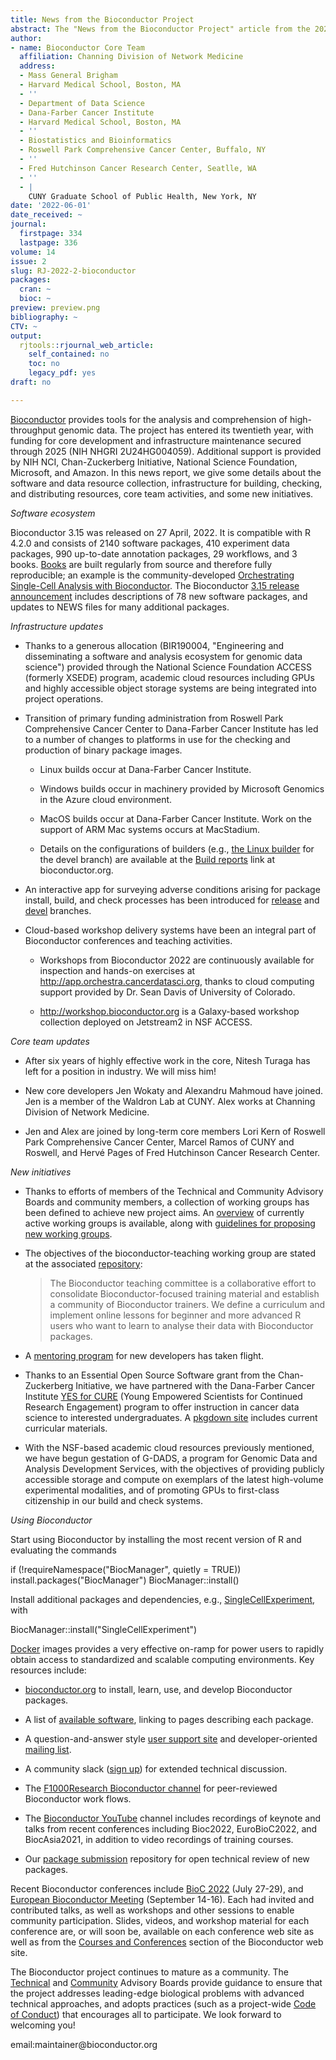```yaml
---
title: News from the Bioconductor Project
abstract: The "News from the Bioconductor Project" article from the 2022-2 issue.
author:
- name: Bioconductor Core Team
  affiliation: Channing Division of Network Medicine
  address:
  - Mass General Brigham
  - Harvard Medical School, Boston, MA
  - ''
  - Department of Data Science
  - Dana-Farber Cancer Institute
  - Harvard Medical School, Boston, MA
  - ''
  - Biostatistics and Bioinformatics
  - Roswell Park Comprehensive Cancer Center, Buffalo, NY
  - ''
  - Fred Hutchinson Cancer Research Center, Seatlle, WA
  - ''
  - |
    CUNY Graduate School of Public Health, New York, NY
date: '2022-06-01'
date_received: ~
journal:
  firstpage: 334
  lastpage: 336
volume: 14
issue: 2
slug: RJ-2022-2-bioconductor
packages:
  cran: ~
  bioc: ~
preview: preview.png
bibliography: ~
CTV: ~
output:
  rjtools::rjournal_web_article:
    self_contained: no
    toc: no
    legacy_pdf: yes
draft: no

---
```











[Bioconductor](https://bioconductor.org) provides tools for the analysis
and comprehension of high-throughput genomic data. The project has
entered its twentieth year, with funding for core development and
infrastructure maintenance secured through 2025 (NIH NHGRI
2U24HG004059). Additional support is provided by NIH NCI,
Chan-Zuckerberg Initiative, National Science Foundation, Microsoft, and
Amazon. In this news report, we give some details about the software and
data resource collection, infrastructure for building, checking, and
distributing resources, core team activities, and some new initiatives.

*Software ecosystem*

Bioconductor 3.15 was released on 27 April, 2022. It is compatible with
R 4.2.0 and consists of 2140 software packages, 410 experiment data
packages, 990 up-to-date annotation packages, 29 workflows, and 3 books.
[Books](https://bioconductor.org/books/release/) are built regularly
from source and therefore fully reproducible; an example is the
community-developed [Orchestrating Single-Cell Analysis with
Bioconductor](https://bioconductor.org/books/release/OSCA/). The
Bioconductor [3.15 release
announcement](https://bioconductor.org/news/bioc_3_15_release/) includes
descriptions of 78 new software packages, and updates to NEWS files for
many additional packages.

*Infrastructure updates*

-   Thanks to a generous allocation (BIR190004, \"Engineering and
    disseminating a software and analysis ecosystem for genomic data
    science\") provided through the National Science Foundation ACCESS
    (formerly XSEDE) program, academic cloud resources including GPUs
    and highly accessible object storage systems are being integrated
    into project operations.

-   Transition of primary funding administration from Roswell Park
    Comprehensive Cancer Center to Dana-Farber Cancer Institute has led
    to a number of changes to platforms in use for the checking and
    production of binary package images.

    -   Linux builds occur at Dana-Farber Cancer Institute.

    -   Windows builds occur in machinery provided by Microsoft Genomics
        in the Azure cloud environment.

    -   MacOS builds occur at Dana-Farber Cancer Institute. Work on the
        support of ARM Mac systems occurs at MacStadium.

    -   Details on the configurations of builders (e.g., [the Linux
        builder](https://bioconductor.org/checkResults/3.16/bioc-LATEST/nebbiolo2-NodeInfo.html)
        for the devel branch) are available at the [Build
        reports](https://bioconductor.org/checkResults/) link at
        bioconductor.org.

-   An interactive app for surveying adverse conditions arising for
    package install, build, and check processes has been introduced for
    [release](https://vjcitn.shinyapps.io/biocPkgState315/) and
    [devel](https://vjcitn.shinyapps.io/biocPkgState316/) branches.

-   Cloud-based workshop delivery systems have been an integral part of
    Bioconductor conferences and teaching activities.

    -   Workshops from Bioconductor 2022 are continuously available for
        inspection and hands-on exercises at
        <http://app.orchestra.cancerdatasci.org>, thanks to cloud
        computing support provided by Dr. Sean Davis of University of
        Colorado.

    -   <http://workshop.bioconductor.org> is a Galaxy-based workshop
        collection deployed on Jetstream2 in NSF ACCESS.

*Core team updates*

-   After six years of highly effective work in the core, Nitesh Turaga
    has left for a position in industry. We will miss him!

-   New core developers Jen Wokaty and Alexandru Mahmoud have joined.
    Jen is a member of the Waldron Lab at CUNY. Alex works at Channing
    Division of Network Medicine.

-   Jen and Alex are joined by long-term core members Lori Kern of
    Roswell Park Comprehensive Cancer Center, Marcel Ramos of CUNY and
    Roswell, and Hervé Pages of Fred Hutchinson Cancer Research Center.

*New initiatives*

-   Thanks to efforts of members of the Technical and Community Advisory
    Boards and community members, a collection of working groups has
    been defined to achieve new project aims. An
    [overview](http://workinggroups.bioconductor.org/currently-active-working-groups-committees.html)
    of currently active working groups is available, along with
    [guidelines for proposing new working
    groups](http://workinggroups.bioconductor.org/working-group-and-committee-guidelines.html).

-   The objectives of the bioconductor-teaching working group are stated
    at the associated
    [repository](https://github.com/bioconductor/bioconductor-teaching):

    > The Bioconductor teaching committee is a collaborative effort to
    > consolidate Bioconductor-focused training material and establish a
    > community of Bioconductor trainers. We define a curriculum and
    > implement online lessons for beginner and more advanced R users
    > who want to learn to analyse their data with Bioconductor
    > packages.

-   A [mentoring
    program](https://bioconductor.org/developers/new-developer-program/)
    for new developers has taken flight.

-   Thanks to an Essential Open Source Software grant from the
    Chan-Zuckerberg Initiative, we have partnered with the Dana-Farber
    Cancer Institute [YES for
    CURE](https://www.dfhcc.harvard.edu/research/cancer-disparities/students/yes-for-cure/)
    (Young Empowered Scientists for Continued Research Engagement)
    program to offer instruction in cancer data science to interested
    undergraduates. A [pkgdown site](https://vjcitn.github.io/YESCDS/)
    includes current curricular materials.

-   With the NSF-based academic cloud resources previously mentioned, we
    have begun gestation of G-DADS, a program for Genomic Data and
    Analysis Development Services, with the objectives of providing
    publicly accessible storage and compute on exemplars of the latest
    high-volume experimental modalities, and of promoting GPUs to
    first-class citizenship in our build and check systems.

*Using Bioconductor*

Start using Bioconductor by installing the most recent version of R and
evaluating the commands

::: example
if (!requireNamespace(\"BiocManager\", quietly = TRUE))
install.packages(\"BiocManager\") BiocManager::install()
:::

Install additional packages and dependencies, e.g.,
[SingleCellExperiment](https://www.bioconductor.org/packages/release/bioc/html/SingleCellExperiment.html),
with

::: example
BiocManager::install(\"SingleCellExperiment\")
:::

[Docker](https://bioconductor.org/help/docker/) images provides a very
effective on-ramp for power users to rapidly obtain access to
standardized and scalable computing environments. Key resources include:

-   [bioconductor.org](https://bioconductor.org) to install, learn, use,
    and develop Bioconductor packages.

-   A list of [available software](https://bioconductor.org/packages),
    linking to pages describing each package.

-   A question-and-answer style [user support
    site](https://support.bioconductor.org) and developer-oriented
    [mailing list](https://stat.ethz.ch/mailman/listinfo/bioc-devel).

-   A community slack ([sign up](https://bioc-community.herokuapp.com/))
    for extended technical discussion.

-   The [F1000Research Bioconductor
    channel](https://f1000research.com/channels/bioconductor) for
    peer-reviewed Bioconductor work flows.

-   The [Bioconductor
    YouTube](https://www.youtube.com/user/bioconductor) channel includes
    recordings of keynote and talks from recent conferences including
    Bioc2022, EuroBioC2022, and BiocAsia2021, in addition to video
    recordings of training courses.

-   Our [package
    submission](https://github.com/Bioconductor/Contributions)
    repository for open technical review of new packages.

Recent Bioconductor conferences include [BioC
2022](https://bioc2022.bioconductor.org) (July 27-29), and [European
Bioconductor Meeting](https://eurobioc2022.bioconductor.org/) (September
14-16). Each had invited and contributed talks, as well as workshops and
other sessions to enable community participation. Slides, videos, and
workshop material for each conference are, or will soon be, available on
each conference web site as well as from the [Courses and
Conferences](http://bioconductor.org/help/course-materials/) section of
the Bioconductor web site.

The Bioconductor project continues to mature as a community. The
[Technical](https://bioconductor.org/about/technical-advisory-board/)
and
[Community](https://bioconductor.org/about/community-advisory-board/)
Advisory Boards provide guidance to ensure that the project addresses
leading-edge biological problems with advanced technical approaches, and
adopts practices (such as a project-wide [Code of
Conduct](https://bioconductor.org/about/code-of-conduct/)) that
encourages all to participate. We look forward to welcoming you!

email:maintainer@bioconductor.org

